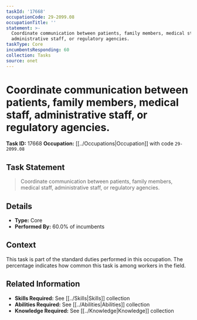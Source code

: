 ```yaml
---
taskId: '17668'
occupationCode: 29-2099.08
occupationTitle: ''
statement: >-
  Coordinate communication between patients, family members, medical staff,
  administrative staff, or regulatory agencies.
taskType: Core
incumbentsResponding: 60
collection: Tasks
source: onet
---
```

# Coordinate communication between patients, family members, medical staff, administrative staff, or regulatory agencies.

**Task ID:** 17668
**Occupation:** [[../Occupations|Occupation]] with code `29-2099.08`

## Task Statement

> Coordinate communication between patients, family members, medical staff, administrative staff, or regulatory agencies.

## Details

- **Type:** Core
- **Performed By:** 60.0% of incumbents

## Context

This task is part of the standard duties performed in this occupation. The percentage indicates how common this task is among workers in the field.

## Related Information

- **Skills Required:** See [[../Skills|Skills]] collection
- **Abilities Required:** See [[../Abilities|Abilities]] collection
- **Knowledge Required:** See [[../Knowledge|Knowledge]] collection
